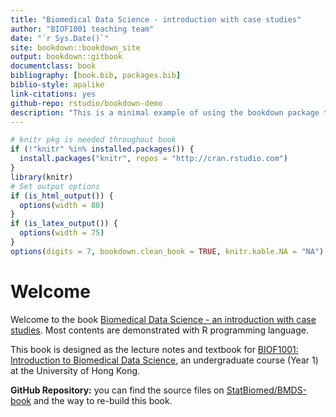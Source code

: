 ```yaml
--- 
title: "Biomedical Data Science - introduction with case studies"
author: "BIOF1001 teaching team"
date: "`r Sys.Date()`"
site: bookdown::bookdown_site
output: bookdown::gitbook
documentclass: book
bibliography: [book.bib, packages.bib]
biblio-style: apalike
link-citations: yes
github-repo: rstudio/bookdown-demo
description: "This is a minimal example of using the bookdown package to write a book. The output format for this example is bookdown::gitbook."
---
```


```r
# knitr pkg is needed throughout book
if (!"knitr" %in% installed.packages()) {
  install.packages("knitr", repos = "http://cran.rstudio.com")
}
library(knitr)
# Set output options
if (is_html_output()) {
  options(width = 80)
}
if (is_latex_output()) {
  options(width = 75)
}
options(digits = 7, bookdown.clean_book = TRUE, knitr.kable.NA = "NA")
```


# Welcome {-}
Welcome to the book [Biomedical Data Science - an introduction with case studies](). 
Most contents are demonstrated with R programming language.

This book is designed as the lecture notes and textbook for 
[BIOF1001: Introduction to Biomedical Data Science](),
an undergraduate course (Year 1) at the University of Hong Kong.


**GitHub Repository:** you can find the source files on
[StatBiomed/BMDS-book](https://github.com/StatBiomed/BMDS-book) and the way to re-build this book.
